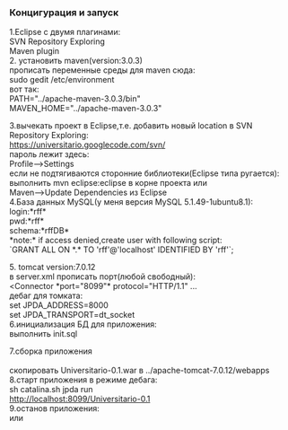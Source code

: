 ===Концигурация и запуск===
1.Eclipse с двумя плагинами:<br>
  SVN Repository Exploring<br>
  Maven plugin<br>

2. установить maven(version:3.0.3)<br>
прописать переменные среды для maven сюда:<br>
sudo gedit /etc/environment<br>
вот так:<br>
PATH="../apache-maven-3.0.3/bin"<br>
MAVEN_HOME="../apache-maven-3.0.3"<br>


3.вычекать проект в Eclipse,т.е. добавить новый location в SVN Repository Exploring:<br>
https://universitario.googlecode.com/svn/<br>
пароль лежит здесь:<br>
Profile-->Settings<br>
если не подтягиваются сторонние библиотеки(Eclipse типа ругается):<br>
выполнить mvn eclipse:eclipse в корне проекта или<br>
Maven-->Update Dependencies из Eclipse<br>

4.База данных MySQL(у меня версия MySQL 5.1.49-1ubuntu8.1):<br>
login:*rff*<br>
pwd:*rff*<br>
schema:*rffDB*<br>
*note:* if access denied,create user with following script:<br>
`GRANT ALL ON *.* TO 'rff'@'localhost' IDENTIFIED BY 'rff'`;

5. tomcat version:7.0.12<br>
в server.xml прописать порт(любой свободный):<br>
<Connector *port="8099"* protocol="HTTP/1.1" ...<br>
дебаг для томката:<br>
set JPDA_ADDRESS=8000<br>
set JPDA_TRANSPORT=dt_socket<br>

6.инициализация БД для приложения:<br>
выполнить init.sql

7.сборка приложения<br>
{{{mvn clean install -Dmaven.test.skip=true}}}<br>
скопировать Universitario-0.1.war в ../apache-tomcat-7.0.12/webapps<br>

8.старт приложения в режиме дебага:<br>
sh catalina.sh jpda run<br>
http://localhost:8099/Universitario-0.1<br>

9.останов приложения:<br>
{{{CTR-C}}} или {{{sh shutdown.sh}}}